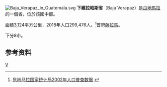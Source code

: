 {{NoteTA
|1=zh:維拉帕斯;zh-tw:維拉帕茲;
}}
[[File:Baja_Verapaz_in_Guatemala.svg|right]]
'''下維拉帕斯省'''（Baja Verapaz）是[[瓜地馬拉|瓜地馬拉]]的一個省，位於該國中部。

面積3,124平方公里，2018年人口299,476人。<ref>[http://www.ine.gob.gt/censosA.html 危地马拉国家统计局2002年人口普查数据] {{Wayback|url=http://www.ine.gob.gt/censosA.html |date=20080330042656 }}{{es}}</ref>首府[[薩拉馬|薩拉馬]]。

下分8市。

== 参考资料 ==
{{reflist}}
{{Departments of Guatemala}}

[[Category:瓜地馬拉行政區劃|V]]